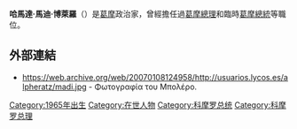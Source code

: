 {{Infobox officeholder 
|name = 哈馬達·馬迪<br><small>Hamada Madi</small>
|image = Hamada Madi 2018.jpg
|office = [[印度洋委員會|印度洋委員會]]秘书长
|term_start = 2016年7月13日
|office1 = [[葛摩總統|葛摩總統]]
|term_start1 = 2002年1月21日
|term_end1 = 2002年5月26日
|predecessor1 = [[阿扎利·阿蘇馬尼|阿扎利·阿蘇馬尼]]
|successor1 = [[阿扎利·阿蘇馬尼|阿扎利·阿蘇馬尼]]
|office2 = [[葛摩總理|葛摩總理]]
|term_start2 = 2000年11月29日
|term_end2 = 2002年4月15日
|predecessor2 = {{tsl|en|Bianrifi Tarmidi}}
|successor2 = 职务废止
|birth_date = {{birth year and age|1965}}
|birth_place = {{COM}}[[莫愛利島|莫愛利島]]
}}
'''哈馬達·馬迪·博萊羅'''（{{Lang-fr|'''Hamada Madi Boléro'''}}）是[[葛摩|葛摩]]政治家，曾經擔任過[[葛摩政府負責人|葛摩總理]]和臨時[[葛摩總統|葛摩總統]]等職位。

== 外部連結 ==
* https://web.archive.org/web/20070108124958/http://usuarios.lycos.es/alpheratz/madi.jpg - Φωτογραφία του Μπολέρο.

[[Category:1965年出生|Category:1965年出生]]
[[Category:在世人物|Category:在世人物]]
[[Category:科摩罗总统|Category:科摩罗总统]]
[[Category:科摩罗总理|Category:科摩罗总理]]